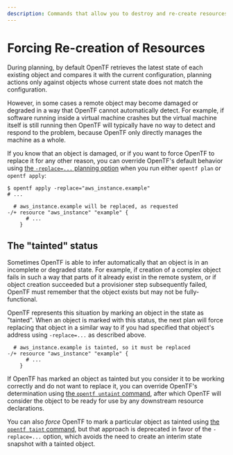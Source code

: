 ```yaml
---
description: Commands that allow you to destroy and re-create resources manually.
---
```


# Forcing Re-creation of Resources

During planning, by default OpenTF retrieves the latest state of each
existing object and compares it with the current configuration, planning
actions only against objects whose current state does not match the
configuration.

However, in some cases a remote object may become damaged or degraded in a
way that OpenTF cannot automatically detect. For example, if software
running inside a virtual machine crashes but the virtual machine itself is
still running then OpenTF will typically have no way to detect and respond
to the problem, because OpenTF only directly manages the machine as a whole.

If you know that an object is damaged, or if you want to force OpenTF to
replace it for any other reason, you can override OpenTF's default behavior
using [the `-replace=...` planning option](/opentf/cli/commands/plan#replace-address)
when you run either `opentf plan` or `opentf apply`:

```shellsession
$ opentf apply -replace="aws_instance.example"
# ...

  # aws_instance.example will be replaced, as requested
-/+ resource "aws_instance" "example" {
      # ...
    }
```

## The "tainted" status

Sometimes OpenTF is able to infer automatically that an object is in an
incomplete or degraded state. For example, if creation of a complex object
fails in such a way that parts of it already exist in the remote system, or
if object creation succeeded but a provisioner step subsequently failed,
OpenTF must remember that the object exists but may not be fully-functional.

OpenTF represents this situation by marking an object in the state as
"tainted". When an object is marked with this status, the next plan will force
replacing that object in a similar way to if you had specified that object's
address using `-replace=...` as described above.

```
  # aws_instance.example is tainted, so it must be replaced
-/+ resource "aws_instance" "example" {
      # ...
    }
```

If OpenTF has marked an object as tainted but you consider it to be working
correctly and do not want to replace it, you can override OpenTF's
determination using [the `opentf untaint` command](/opentf/cli/commands/untaint),
after which OpenTF will consider the object to be ready for use by any
downstream resource declarations.

You can also _force_ OpenTF to mark a particular object as tainted using
[the `opentf taint` command](/opentf/cli/commands/taint), but that approach is
deprecated in favor of the `-replace=...` option, which avoids the need to
create an interim state snapshot with a tainted object.
